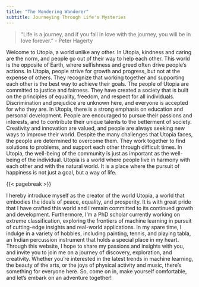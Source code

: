 ```yaml
---
title: "The Wondering Wanderer"
subtitle: Journeying Through Life's Mysteries
---
```


> "Life is a journey, and if you fall in love with the journey, you will be in love forever." - Peter Hagerty

Welcome to Utopia, a world unlike any other. In Utopia, kindness and caring are the norm, and people go out of their way to help each other. This world is the opposite of Earth, where selfishness and greed often drive people's actions. In Utopia, people strive for growth and progress, but not at the expense of others. They recognize that working together and supporting each other is the best way to achieve their goals.
The people of Utopia are committed to justice and fairness. They have created a society that is built on the principles of equality, freedom, and respect for all individuals. Discrimination and prejudice are unknown here, and everyone is accepted for who they are.
In Utopia, there is a strong emphasis on education and personal development. People are encouraged to pursue their passions and interests, and to contribute their unique talents to the betterment of society. Creativity and innovation are valued, and people are always seeking new ways to improve their world.
Despite the many challenges that Utopia faces, the people are determined to overcome them. They work together to find solutions to problems, and support each other through difficult times. In Utopia, the well-being of the community is just as important as the well-being of the individual.
Utopia is a world where people live in harmony with each other and with the natural world. It is a place where the pursuit of happiness is not just a goal, but a way of life.

{{< pagebreak >}}

I hereby introduce myself as the creator of the world Utopia, a world that embodies the ideals of peace, equality, and prosperity. It is with great pride that I have crafted this world and I remain committed to its continued growth and development.
Furthermore, I'm a PhD scholar currently working on extreme classification, exploring the frontiers of machine learning in pursuit of cutting-edge insights and real-world applications.
In my spare time, I indulge in a variety of hobbies, including painting, tennis, and playing tabla, an Indian percussion instrument that holds a special place in my heart.
Through this website, I hope to share my passions and insights with you, and invite you to join me on a journey of discovery, exploration, and creativity.
Whether you're interested in the latest trends in machine learning, the beauty of the arts, or the joys of physical activity and music, there's something for everyone here.
So, come on in, make yourself comfortable, and let's embark on an adventure together!

